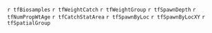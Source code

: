 <!-- Get some values for all regions (from the saved R image) -->
\newcommand{\regionName}{`r unique(areas$RegionName)`}
\newcommand{\regionType}{`r regionType`}
\newcommand{\firstYr}{`r min(yrRange)`}
\newcommand{\thisYr}{`r max(yrRange)`}
\newcommand{\fishName}{Pacific Herring}
\newcommand{\scienceName}{\emph{Clupea pallasii}}

<!-- Get some values for CC region (from the saved R image) -->
\newcommand{\histYrs}{`r histYrs`}
\newcommand{\histRat}{`r histRat`}
\newcommand{\fixYrs}{`r fixYrs`}

<!-- Note if there is only a subset of sections -->
\newcommand{\isSubset}{`r ifelse(all(is.na(sectionSub)), "", paste("Note that this report contains data collected in a subset of the SAR; included sections are ", PasteNicely(sectionSub), ".", sep=""))`}

<!-- Initialize switches; set to TRUE/FALSE in R based on the region -->
<!-- Show biosample locations -->
\newtoggle{biosamples}
`r tfBiosamples`
<!-- Show weight by catch type -->
\newtoggle{weightCatch}
`r tfWeightCatch`
<!-- Show weight by group -->
\newtoggle{weightGroup}
`r tfWeightGroup`
<!-- Show depth of spawn -->
\newtoggle{spawnDepth}
`r tfSpawnDepth`
<!-- Show number-, proportion- and weight-at-age -->
\newtoggle{numPropWtAge}
`r tfNumPropWtAge`
<!-- Show catch by stat area -->
\newtoggle{catchStatArea}
`r tfCatchStatArea`
<!-- Show spawn locations -->
\newtoggle{spawnByLoc}
`r tfSpawnByLoc`
<!-- Show spawn locations with X and Y -->
\newtoggle{spawnByLocXY}
`r tfSpawnByLocXY`
<!-- Show table of stat areas, sections, and groups -->
\newtoggle{spatialGroup}
`r tfSpatialGroup`

<!-- Some common notes and comments -->
\newcommand{\sampleSize}{Each sample is approximately 100 fish.}
\newcommand{\seineSamples}{Biological summaries only include samples collected using seine nets (commercial and test) due to size-selectivity of other gear types such as gillnet.}
\newcommand{\repSamples}{Only representative biological samples are included, where 'representative' indicates whether the \fishName{} sample in the set accurately reflects the larger \fishName{} school.}
\newcommand{\plusGroup}{The age-`r max(ageRange)` class is a 'plus group' which includes fish ages `r max(ageRange)` and older.}
\newcommand{\spawnIndex}{The 'spawn index' is not scaled by the spawn survey scaling parameter, $q$.}
\newcommand{\trendLine}{The thick black line is a `r smLine` curve, and the shaded area is the `r ciLevel*100`\% confidence interval.}
\newcommand{\qPeriods}{The spawn index has two distinct periods defined by the dominant survey method: surface surveys (`r qYrs$q1`), and dive surveys (`r qYrs$q2`).}
\newcommand{\legendNear}{Legend: 'Nearshore' refers to samples collected using cast nets as part of a pilot study with First Nations.}
\newcommand{\legendGear}{Legend: 'Other' represents the reduction, the food and bait, as well as the special use fishery; 'RoeSN' represents the roe seine fishery; and 'RoeGN' represents the roe gillnet fishery.}
\newcommand{\darkThisYr}{The year \thisYr{} has a darker bar to facilitate interpretation.}
\newcommand{\withPrivacy}[1]{Note: data may be withheld due to privacy concerns (#1).}
\newcommand{\noSOK}{Data from the spawn-on-kelp (SOK) fishery are not included.}
\newcommand{\spawnIndexTechReport}{See the \href{https://github.com/grinnellm/HerringSpawnDocumentation/blob/master/SpawnIndexTechnicalReport.pdf}{draft spawn index techincal report} for calculations to convert SOK harvest to spawning biomass.}
\newcommand{\missingSpawn}[1]{Missing spawn index values (#1) indicate incomplete spawn surveys.}
\newcommand{\spawnTypes}{There are three types of spawn survey observations: observations of spawn taken from the surface usually at low tide, underwater observations of spawn on giant kelp, Macrocystis (\emph{Macrocystis} spp.), and underwater observations of spawn on other types of algae and the substrate, which we refer to as `understory.'}
\newcommand{\pctChange}[1]{Percent change is $\delta_t=\frac{\alpha_t - \alpha_{t-1}}{\alpha_{t-1}}$ where $\alpha_t$ is the #1 in year $t$.}
